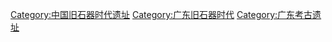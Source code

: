 [[Category:中国旧石器时代遗址|Category:中国旧石器时代遗址]]
[[Category:广东旧石器时代|Category:广东旧石器时代]]
[[Category:广东考古遗址|Category:广东考古遗址]]